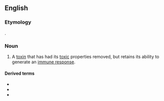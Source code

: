 ==English==

===Etymology===
{{suffix|en|toxin|oid}}.

===Noun===
{{wikipedia}}
{{en-noun}}

# A [[toxin]] that has had its [[toxic]] properties removed, but retains its ability to generate an [[immune response]].

====Derived terms====
* {{l|en|epitoxoid}}
* {{l|en|syntoxoid}}
* {{l|en|toxoided}}